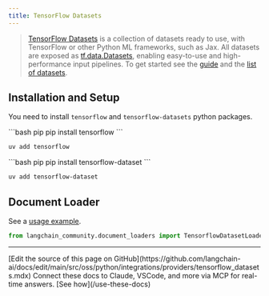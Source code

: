 ```yaml
---
title: TensorFlow Datasets
---
```


>[TensorFlow Datasets](https://www.tensorflow.org/datasets) is a collection of datasets ready to use,
> with TensorFlow or other Python ML frameworks, such as Jax. All datasets are exposed
> as [tf.data.Datasets](https://www.tensorflow.org/api_docs/python/tf/data/Dataset),
> enabling easy-to-use and high-performance input pipelines. To get started see
> the [guide](https://www.tensorflow.org/datasets/overview) and
> the [list of datasets](https://www.tensorflow.org/datasets/catalog/overview#all_datasets).



## Installation and Setup

You need to install `tensorflow` and `tensorflow-datasets` python packages.

<CodeGroup>
```bash pip
pip install tensorflow
```

```bash uv
uv add tensorflow
```
</CodeGroup>

<CodeGroup>
```bash pip
pip install tensorflow-dataset
```

```bash uv
uv add tensorflow-dataset
```
</CodeGroup>


## Document Loader

See a [usage example](/oss/python/integrations/document_loaders/tensorflow_datasets).

```python
from langchain_community.document_loaders import TensorflowDatasetLoader
```

---

<Callout icon="pen-to-square" iconType="regular">
    [Edit the source of this page on GitHub](https://github.com/langchain-ai/docs/edit/main/src/oss/python/integrations/providers/tensorflow_datasets.mdx)
</Callout>
<Tip icon="terminal" iconType="regular">
    Connect these docs to Claude, VSCode, and more via MCP for    real-time answers. [See how](/use-these-docs)
</Tip>
